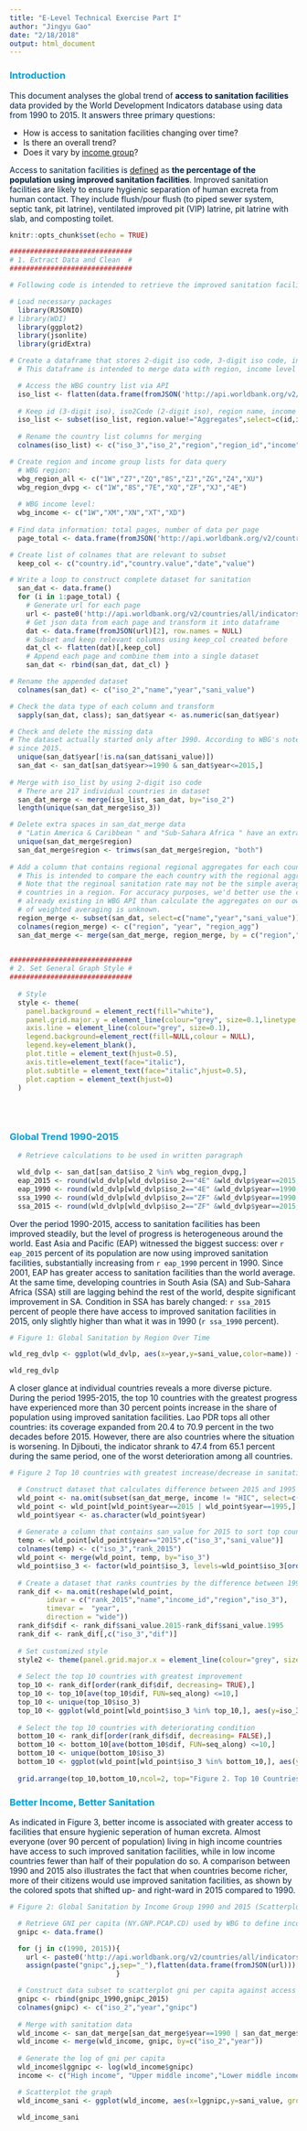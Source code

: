 ```yaml
---
title: "E-Level Technical Exercise Part I"
author: "Jingyu Gao"
date: "2/18/2018"
output: html_document
---
```


### <span style="color:#009FDA">Introduction</span>

<span style="color:#002244">This document analyses the global trend of **access to sanitation facilities** data provided by the World Development Indicators database using data from 1990 to 2015. It answers three primary questions:</span>

* How is access to sanitation facilities changing over time?
* Is there an overall trend?
* Does it vary by [income group](https://datahelpdesk.worldbank.org/knowledgebase/articles/906519-world-bank-country-and-lending-groups)?

<span style="color:#002244">Access to sanitation facilities is [defined](https://data.worldbank.org/indicator/SH.STA.ACSN) as **the percentage of the population using improved sanitation facilities**. Improved sanitation facilities are likely to ensure hygienic separation of human excreta from human contact. They include flush/pour flush (to piped sewer system, septic tank, pit latrine), ventilated improved pit (VIP) latrine, pit latrine with slab, and composting toilet.</span>



```r
knitr::opts_chunk$set(echo = TRUE)
```



```r

##############################
# 1. Extract Data and Clean  #
##############################

# Following code is intended to retrieve the improved sanitation facilities (% of population with access) from the World Development Indicators database. It extracts data via WBG API data formatted in JSON, then unpacks the nested JSON web page data into the desired format for analysis.

# Load necessary packages
  library(RJSONIO)
# library(WDI)
  library(ggplot2)
  library(jsonlite)
  library(gridExtra)

# Create a dataframe that stores 2-digit iso code, 3-digit iso code, income level for each country
  # This dataframe is intended to merge data with region, income level as separate columns

  # Access the WBG country list via API  
  iso_list <- flatten(data.frame(fromJSON('http://api.worldbank.org/v2/countries?format=json&per_page=500')))
  
  # Keep id (3-digit iso), iso2Code (2-digit iso), region name, income level columns, and individual countries only
  iso_list <- subset(iso_list, region.value!="Aggregates",select=c(id,iso2Code,region.value,region.id, incomeLevel.id, incomeLevel.value))
  
  # Rename the country list columns for merging
  colnames(iso_list) <- c("iso_3","iso_2","region","region_id","income","income_id")

# Create region and income group lists for data query
  # WBG region:
  wbg_region_all <- c("1W","Z7","ZQ","8S","ZJ","ZG","Z4","XU")
  wbg_region_dvpg <- c("1W","8S","7E","XQ","ZF","XJ","4E")
  
  # WBG income level:
  wbg_income <- c("1W","XM","XN","XT","XD")
  
# Find data information: total pages, number of data per page
  page_total <- data.frame(fromJSON('http://api.worldbank.org/v2/countries/all/indicators/SH.STA.ACSN?format=json&date=1990:2015&per_page=500'))[[2]][1]

# Create list of colnames that are relevant to subset 
  keep_col <- c("country.id","country.value","date","value")

# Write a loop to construct complete dataset for sanitation
  san_dat <- data.frame()
  for (i in 1:page_total) {
    # Generate url for each page
    url <- paste0('http://api.worldbank.org/v2/countries/all/indicators/SH.STA.ACSN?format=json&date=1990:2015&per_page=500&page=',i)
    # Get json data from each page and transform it into dataframe
    dat <- data.frame(fromJSON(url)[2], row.names = NULL)
    # Subset and keep relevant columns using keep_col created before
    dat_cl <- flatten(dat)[,keep_col]
    # Append each page and combine them into a single dataset
    san_dat <- rbind(san_dat, dat_cl) }

# Rename the appended dataset
  colnames(san_dat) <- c("iso_2","name","year","sani_value")

# Check the data type of each column and transform
  sapply(san_dat, class); san_dat$year <- as.numeric(san_dat$year)

# Check and delete the missing data
# The dataset actually started only after 1990. According to WBG's note, updates for this data halted
# since 2015. 
  unique(san_dat$year[!is.na(san_dat$sani_value)])
  san_dat <- san_dat[san_dat$year>=1990 & san_dat$year<=2015,]
  
# Merge with iso_list by using 2-digit iso code
  # There are 217 individual countries in dataset
  san_dat_merge <- merge(iso_list, san_dat, by="iso_2")
  length(unique(san_dat_merge$iso_3))

# Delete extra spaces in san_dat_merge data
  # "Latin America & Caribbean " and "Sub-Sahara Africa " have an extra space at the right end 
  unique(san_dat_merge$region) 
  san_dat_merge$region <- trimws(san_dat_merge$region, "both")
  
# Add a column that contains regional regional aggregates for each country observation
  # This is intended to compare the each country with the regional aggregates
  # Note that the reginoal sanitation rate may not be the simple average of sanitation rate of all
  # countries in a region. For accuracy purposes, we'd better use the calculated regional aggregates
  # already existing in WBG API than calculate the aggregates on our own, given the actual methodology
  # of weighted averaging is unknown.
  region_merge <- subset(san_dat, select=c("name","year","sani_value"))
  colnames(region_merge) <- c("region", "year", "region_agg")
  san_dat_merge <- merge(san_dat_merge, region_merge, by = c("region","year"))

  
##############################
# 2. Set General Graph Style #
##############################
  
  # Style
  style <- theme(
    panel.background = element_rect(fill="white"),
    panel.grid.major.y = element_line(colour="grey", size=0.1,linetype = "dashed"),
    axis.line = element_line(colour="grey", size=0.1),
    legend.background=element_rect(fill=NULL,colour = NULL),
    legend.key=element_blank(),
    plot.title = element_text(hjust=0.5),
    axis.title=element_text(face="italic"),
    plot.subtitle = element_text(face="italic",hjust=0.5),
    plot.caption = element_text(hjust=0)
  )
  
  
  
```

### <span style="color:#009FDA">Global Trend 1990-2015</span>

``` r
  # Retrieve calculations to be used in written paragraph

  wld_dvlp <- san_dat[san_dat$iso_2 %in% wbg_region_dvpg,]
  eap_2015 <- round(wld_dvlp[wld_dvlp$iso_2=="4E" &wld_dvlp$year==2015,"sani_value"],2)
  eap_1990 <- round(wld_dvlp[wld_dvlp$iso_2=="4E" &wld_dvlp$year==1990,"sani_value"],2)
  ssa_1990 <- round(wld_dvlp[wld_dvlp$iso_2=="ZF" &wld_dvlp$year==1990,"sani_value"],2)
  ssa_2015 <- round(wld_dvlp[wld_dvlp$iso_2=="ZF" &wld_dvlp$year==2015,"sani_value"],2)
```

<span style="color:#002244">Over the period 1990-2015, access to sanitation facilities has been improved steadily, but the level of progress is heterogeneous around the world. East Asia and Pacific (EAP) witnessed the biggest success: over `r eap_2015` percent of its population are now using improved sanitation facilities, substantially increasing from `r eap_1990` percent in 1990. Since 2001, EAP has greater access to sanitation facilities than the world average. At the same time, developing countries in South Asia (SA) and Sub-Sahara Africa (SSA) still are lagging behind the rest of the world, despite significant improvement in SA. Condition in SSA has barely changed: `r ssa_2015` percent of people there have access to improved sanitation facilities in 2015, only slightly higher than what it was in 1990 (`r ssa_1990` percent).</span>

```r

# Figure 1: Global Sanitation by Region Over Time

wld_reg_dvlp <- ggplot(wld_dvlp, aes(x=year,y=sani_value,color=name)) + geom_line(size=1.5) +style + scale_color_manual(name="Region",labels=c("EAP","ECA","LAC","MENA","SA","SSA","World"),values=c("#002244","#00A996","#006068","grey","#98252B","#EB1C2D","#009FDA")) + labs(title="Figure 1. Access to Improved Sanitation Facilities",subtitle="(% of population using improved sanitation facilities)",x="Year",y=NULL, caption="Note: High income countries in these regions and North America are excluded.") + theme(legend.position="right") + annotate("text", x=1992, y=40, label="South Asia and Sub-Sahara Africa \nhave long lagged behind.", hjust=0)

wld_reg_dvlp

```


<span style="color:#002244">A closer glance at individual countries reveals a more diverse picture. During the period 1995-2015, the top 10 countries with the greatest progress have experienced more than 30 percent points increase in the share of population using improved sanitation facilities. Lao PDR tops all other countries: its coverage expanded from 20.4 to 70.9 percent in the two decades before 2015. However, there are also countries where the situation is worsening. In Djibouti, the indicator shrank to 47.4 from 65.1 percent during the same period, one of the worst deterioration among all countries.</span>


```r

# Figure 2 Top 10 countries with greatest increase/decrease in sanitation facilities

  # Construct dataset that calculates difference between 2015 and 1995
  wld_point <- na.omit(subset(san_dat_merge, income != "HIC", select=c("region","income_id","iso_3","name","year","sani_value")))
  wld_point <- wld_point[wld_point$year==2015 | wld_point$year==1995,]
  wld_point$year <- as.character(wld_point$year)
  
  # Generate a column that contains san_value for 2015 to sort top countries in the graph
  temp <- wld_point[wld_point$year=="2015",c("iso_3","sani_value")]
  colnames(temp) <- c("iso_3","rank_2015")
  wld_point <- merge(wld_point, temp, by="iso_3")
  wld_point$iso_3 <- factor(wld_point$iso_3, levels=wld_point$iso_3[order(wld_point$rank_2015)])
  
  # Create a dataset that ranks countries by the difference between 1995 and 2015
  rank_dif <- na.omit(reshape(wld_point,
         idvar = c("rank_2015","name","income_id","region","iso_3"),
         timevar =  "year",
         direction = "wide"))
  rank_dif$dif <- rank_dif$sani_value.2015-rank_dif$sani_value.1995
  rank_dif <- rank_dif[,c("iso_3","dif")]
  
  # Set customized style
  style2 <- theme(panel.grid.major.x = element_line(colour="grey", size=0.1,linetype = "dashed"))
  
  # Select the top 10 countries with greatest improvement
  top_10 <- rank_dif[order(rank_dif$dif, decreasing= TRUE),]
  top_10 <- top_10[ave(top_10$dif, FUN=seq_along) <=10,]
  top_10 <- unique(top_10$iso_3)
  top_10 <- ggplot(wld_point[wld_point$iso_3 %in% top_10,], aes(y=iso_3,x=sani_value,shape=year, colour=year)) + geom_point(size=6) + style + style2 + scale_shape_manual(name=NULL, values=c(1, 19)) + scale_color_manual(name=NULL, values=c("#002244", "#009FDA")) + labs(x="% of population \nusing improved sanitation facilities", y=NULL) + scale_x_continuous(breaks=seq(0,100,10)) + theme(legend.position="bottom") + annotate("segment", x = 24, y = "LAO", xend=67, yend="LAO",size=0.5 ,colour = "#002244", alpha=0.6, arrow=arrow())
  
  # Select the top 10 countries with deteriorating condition
  bottom_10 <- rank_dif[order(rank_dif$dif, decreasing= FALSE),]
  bottom_10 <- bottom_10[ave(bottom_10$dif, FUN=seq_along) <=10,]
  bottom_10 <- unique(bottom_10$iso_3)
  bottom_10 <- ggplot(wld_point[wld_point$iso_3 %in% bottom_10,], aes(y=iso_3,x=sani_value,shape=year, colour=year)) + geom_point(size=6) + style + style2 + scale_shape_manual(name=NULL, values=c(1, 19)) + scale_color_manual(name=NULL,values=c("#98252B", "#EB1C2D")) + labs(x="% of population \nusing improved sanitation facilities", y=NULL) + scale_x_continuous(breaks=seq(0,100,10)) + theme(legend.position="bottom") + annotate("segment", x = 62, y = "DJI", xend=51,yend="DJI",size=0.5 ,colour = "#98252B", alpha=0.6, arrow=arrow())
  
  grid.arrange(top_10,bottom_10,ncol=2, top="Figure 2. Top 10 Countries with Improving/Worsening \n Access to Improved Sanitation Facilities (1995-2015)")
```




### <span style="color:#009FDA">Better Income, Better Sanitation</span>
<span style="color:#002244">As indicated in Figure 3, better income is associated with greater access to facilities that ensure hygienic seperation of human excreta. Almost everyone (over 90 percent of population) living in high income countries have access to such improved sanitation facilities, while in low income countries fewer than half of their population do so. A comparison between 1990 and 2015 also illustrates the fact that when countries become richer, more of their citizens would use improved sanitation facilities, as shown by the colored spots that shifted up- and right-ward in 2015 compared to 1990.</span>

```r

# Figure 2: Global Sanitation by Income Group 1990 and 2015 (Scatterplot)

  # Retrieve GNI per capita (NY.GNP.PCAP.CD) used by WBG to define income group
  gnipc <- data.frame()  

  for (j in c(1990, 2015)){
    url <- paste0('http://api.worldbank.org/v2/countries/all/indicators/NY.GNP.PCAP.CD?format=json&date=',j,'&per_page=500')
    assign(paste("gnipc",j,sep="_"),flatten(data.frame(fromJSON(url)))[,c("country.id","date","value")])
                          }

  # Construct data subset to scatterplot gni per capita against access to sanitation facilities 
  gnipc <- rbind(gnipc_1990,gnipc_2015)
  colnames(gnipc) <- c("iso_2","year","gnipc") 
  
  # Merge with sanitation data
  wld_income <- san_dat_merge[san_dat_merge$year==1990 | san_dat_merge$year==2015, c("iso_2","year","income_id","sani_value","name")]
  wld_income <- merge(wld_income, gnipc, by=c("iso_2","year"))
  
  # Generate the log of gni per capita
  wld_income$lggnipc <- log(wld_income$gnipc)
  income <- c("High income", "Upper middle income","Lower middle income","Low income")

  # Scatterplot the graph
  wld_income_sani <- ggplot(wld_income, aes(x=lggnipc,y=sani_value, group = year, color=income_id)) + geom_point(size=2, alpha=0.8) + facet_wrap(~ year, ncol=2) + style + labs(title="Figure 3. Income Level and Sanitation Facilities",subtitle="Comparison between 1990 and 2015",x="Log of GNI per capita",y="% of population using\nimproved sanitation facilities", caption="Note: GNI per capita (NY.GNP.PCAP.CD) is calculated by the World Bank \nGroup atlas method. Each spot represents a country. Color denotes the \nincome level using classification in 2015.") + theme(legend.position="right") + scale_color_manual(name="Income Level",limits=income,labels=income,values=c("#002244","#006068","#00A996","grey")) 

  wld_income_sani

```



